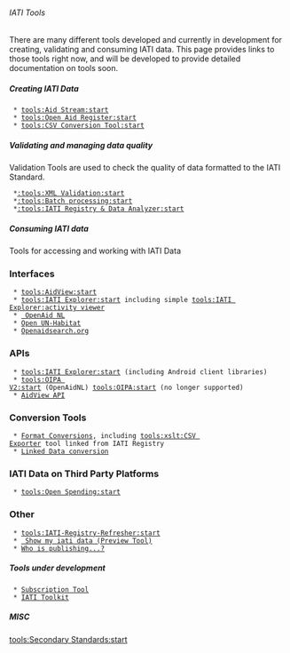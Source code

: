 ====== IATI Tools ======

There are many different tools developed and currently in development for creating, validating and consuming IATI data. This page provides links to those tools right now, and will be developed to provide detailed documentation on tools soon.

===== Creating IATI Data =====

  * [[tools:Aid Stream:start]]
  * [[tools:Open Aid Register:start]]
  * [[tools:CSV Conversion Tool:start]]

===== Validating and managing data quality =====

Validation Tools are used to check the quality of data formatted to the IATI Standard.

  *[[:tools:XML Validation:start]]
  *[[:tools:Batch processing:start]]
  *[[:tools:IATI Registry & Data Analyzer:start]]
===== Consuming IATI data =====

Tools for accessing and working with IATI Data

=== Interfaces ===
  * [[tools:AidView:start]]
  * [[tools:IATI Explorer:start]] including simple [[tools:IATI Explorer:activity viewer]]
  * [[tools:oipa_v2:openaid.nl| OpenAid NL]]
  * [[Open UN-Habitat|Open UN-Habitat]]
  * [[OPENAIDSEARCH|Openaidsearch.org]]

=== APIs ===

  * [[tools:IATI Explorer:start]] (including Android client libraries)
  * [[tools:OIPA V2:start]] (OpenAidNL) [[tools:OIPA:start]] (no longer supported)
  * [[tools:AidView:API|AidView API]]


=== Conversion Tools ===
  * [[tools:xslt:start|Format Conversions]], including [[tools:xslt:CSV Exporter]] tool linked from IATI Registry
  * [[tools:linked data:start|Linked Data conversion]]

=== IATI Data on Third Party Platforms ===
  * [[tools:Open Spending:start]]

=== Other ===
  * [[tools:IATI-Registry-Refresher:start]]
  * [[tools:Show my iati data:start| Show my iati data (Preview Tool)]]
  * [[tools:who is publishing:start|Who is publishing...?]]
===== Tools under development =====

  * [[tools:subscribe:start|Subscription Tool]]
  * [[wg:toolkit:start|IATI Toolkit]]

===== MISC =====

[[tools:Secondary Standards:start]]